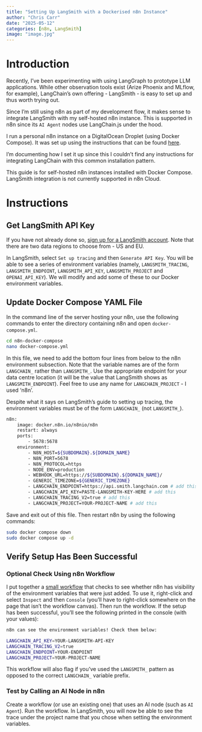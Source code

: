 ```yaml
---
title: "Setting Up LangSmith with a Dockerised n8n Instance"
author: "Chris Carr"
date: "2025-05-12"
categories: [n8n, LangSmith]
image: "image.jpg"
---
```


# Introduction

Recently, I've been experimenting with using LangGraph to prototype LLM applications. While other observation tools exist (Arize Phoenix and MLflow, for example), LangChain's own offering - LangSmith - is easy to set up and thus worth trying out. 

Since I'm still using n8n as part of my development flow, it makes sense to integrate LangSmith with my self-hosted n8n instance. This is supported in n8n since its `AI Agent` nodes use LangChain.js under the hood.

I run a personal n8n instance on a DigitalOcean Droplet (using Docker Compose). It was set up using the instructions that can be found [here](https://docs.n8n.io/hosting/installation/server-setups/digital-ocean/).

I'm documenting how I set it up since this I couldn't find any instructions for integrating LangChain with this common installation pattern.

:::{.callout-important}
This guide is for self-hosted n8n instances installed with Docker Compose. LangSmith integration is not currently supported in n8n Cloud.
:::

# Instructions

## Get LangSmith API Key

If you have not already done so, [sign up for a LangSmith account](https://smith.langchain.com/?_gl=1*cmbfox*_ga*MTI1MjgxODU1NS4xNzQ2NjkzMTEz*_ga_47WX3HKKY2*czE3NDcwNjY2NTMkbzEzJGcwJHQxNzQ3MDY2NjUzJGowJGwwJGgw). Note that there are two data regions to choose from - US and EU.

In LangSmith, select `Set up tracing` and then `Generate API Key`. You will be able to see a series of environment variables (namely, `LANGSMITH_TRACING`, `LANGSMITH_ENDPOINT`, `LANGSMITH_API_KEY`, `LANGSMITH_PROJECT` and `OPENAI_API_KEY`). We will modify and add some of these to our Docker environment variables.

## Update Docker Compose YAML File

In the command line of the server hosting your n8n, use the following commands to enter the directory containing n8n and open `docker-compose.yml`. 

```.bash
cd n8n-docker-compose
nano docker-compose.yml
```

In this file, we need to add the bottom four lines from below to the n8n environment subsection. Note that the variable names are of the form `LANGCHAIN_` rather than `LANGSMITH_`. Use the appropriate endpoint for your data centre location (it will be the value that LangSmith shows as `LANGSMITH_ENDPOINT`). Feel free to use any name for `LANGCHAIN_PROJECT` - I used 'n8n'.

:::{.callout-important}
Despite what it says on LangSmith's guide to setting up tracing, the environment variables must be of the form `LANGCHAIN_` (not `LANGSMITH_`).
:::

```.bash
n8n:
    image: docker.n8n.io/n8nio/n8n
    restart: always
    ports:
        - 5678:5678
    environment:
        - N8N_HOST=${SUBDOMAIN}.${DOMAIN_NAME}
        - N8N_PORT=5678
        - N8N_PROTOCOL=https
        - NODE_ENV=production
        - WEBHOOK_URL=https://${SUBDOMAIN}.${DOMAIN_NAME}/
        - GENERIC_TIMEZONE=${GENERIC_TIMEZONE}
        - LANGCHAIN_ENDPOINT=https://api.smith.langchain.com # add this (use https://eu.api.smith.langchain.com if using the EU data centre)
        - LANGCHAIN_API_KEY=PASTE-LANGSMITH-KEY-HERE # add this
        - LANGCHAIN_TRACING_V2=true # add this
        - LANGCHAIN_PROJECT=YOUR-PROJECT-NAME # add this
```

Save and exit out of this file. Then restart n8n by using the following commands:

```.bash
sudo docker compose down
sudo docker compose up -d
```

## Verify Setup Has Been Successful

### Optional Check Using n8n Workflow

I put together a [small workflow](https://raw.githubusercontent.com/chrisdavidcarr/blog/refs/heads/main/posts/langsmith-with-n8n-docker/LangSmith_Env_Setup_Check.json) that checks to see whether n8n has visibility of the environment variables that were just added. To use it, right-click and select `Inspect` and then `Console` (you'll have to right-click somewhere on the page that isn't the workflow canvas). Then run the workflow. If the setup has been successful, you'll see the following printed in the console (with your values):

```bash
n8n can see the environment variables! Check them below:

LANGCHAIN_API_KEY=YOUR-LANGSMITH-API-KEY
LANGCHAIN_TRACING_V2=true
LANGCHAIN_ENDPOINT=YOUR-ENDPOINT
LANGCHAIN_PROJECT=YOUR-PROJECT-NAME
```

This workflow will also flag if you've used the `LANGSMITH_` pattern as opposed to the correct `LANGCHAIN_` variable prefix.

### Test by Calling an AI Node in n8n

Create a workflow (or use an existing one) that uses an AI node (such as `AI Agent`). Run the workflow. In LangSmith, you will now be able to see the trace under the project name that you chose when setting the environment variables.